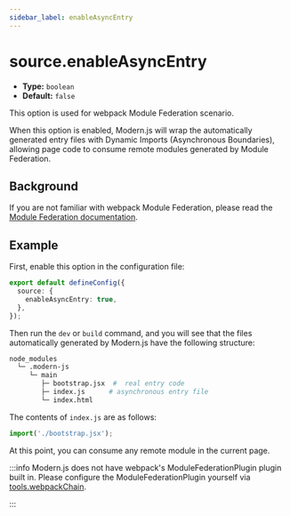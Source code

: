 ```yaml
---
sidebar_label: enableAsyncEntry
---
```


# source.enableAsyncEntry

- **Type:** `boolean`
- **Default:** `false`

This option is used for webpack Module Federation scenario.

When this option is enabled, Modern.js will wrap the automatically generated entry files with Dynamic Imports (Asynchronous Boundaries), allowing page code to consume remote modules generated by Module Federation.

## Background

If you are not familiar with webpack Module Federation, please read the [Module Federation documentation](https://webpack.js.org/concepts/module-federation/).

## Example

First, enable this option in the configuration file:

```ts title="modern.config.ts"
export default defineConfig({
  source: {
    enableAsyncEntry: true,
  },
});
```

Then run the `dev` or `build` command, and you will see that the files automatically generated by Modern.js have the following structure:

```bash
node_modules
  └─ .modern-js
     └─ main
        ├─ bootstrap.jsx  #  real entry code
        ├─ index.js      # asynchronous entry file
        └─ index.html
```

The contents of `index.js` are as follows:

```js
import('./bootstrap.jsx');
```

At this point, you can consume any remote module in the current page.

:::info
Modern.js does not have webpack's ModuleFederationPlugin plugin built in. Please configure the ModuleFederationPlugin yourself via [tools.webpackChain](/configure/app/tools/webpack-chain).

:::

